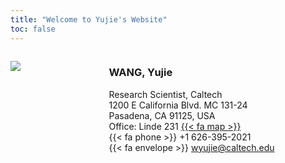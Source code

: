 ```yaml
---
title: "Welcome to Yujie's Website"
toc: false
---
```


:::: {.columns}

<!-- Logo -->
::: {.column width="20%"}
![](images/chip_tree.svg)
:::

<!-- empty column to create gap -->
::: {.column width="5%"}
:::

<!-- My information -->
::: {.column width="75%"}
### WANG, Yujie
Research Scientist, Caltech \
1200 E California Blvd. MC 131-24 \
Pasadena, CA 91125, USA \
Office: Linde 231 [{{< fa map >}}](https://lindecenter.caltech.edu/about/contact-us) \
{{< fa phone >}} +1 626-395-2021 \
{{< fa envelope >}} [wyujie@caltech.edu](mailto:wyujie@caltech.edu)
:::

::::
